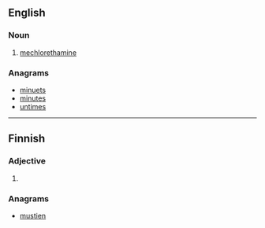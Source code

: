 ==English==

===Noun===
{{en-noun|-}}

# [[mechlorethamine]]

===Anagrams===
* [[minuets#English|minuets]]
* [[minutes#English|minutes]]
* [[untimes#English|untimes]]

----

==Finnish==

===Adjective===
{{head|fi|adjective form}}

# {{fi-form of|musta|case=comitative|pl=plural}}

===Anagrams===
* [[mustien#Finnish|mustien]]